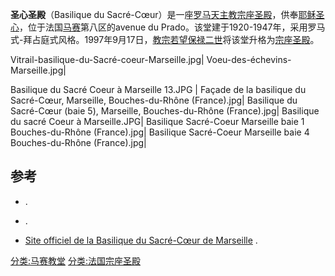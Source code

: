 '''圣心圣殿'''（Basilique du Sacré-Cœur）是一座[[罗马天主教|罗马天主教]][[宗座圣殿|宗座圣殿]]，供奉[[耶稣圣心|耶稣圣心]]，位于法国[[马赛|马赛]]第八区的avenue du Prado。该堂建于1920-1947年，采用罗马式-拜占庭式风格。1997年9月17日，[[教宗|教宗]][[若望保禄二世|若望保禄二世]]将该堂升格为[[宗座圣殿|宗座圣殿]]。

<gallery mode="packed" heights="210" caption=" ">
Vitrail-basilique-du-Sacré-coeur-Marseille.jpg|
Voeu-des-échevins-Marseille.jpg|
</gallery>
<gallery>
Basilique du Sacré Coeur à Marseille 13.JPG |
Façade de la basilique du Sacré-Cœur, Marseille, Bouches-du-Rhône (France).jpg|
Basilique du Sacré-Cœur (baie 5), Marseille, Bouches-du-Rhône (France).jpg|
Basilique du sacré Coeur à Marseille.JPG|
Basilique Sacré-Coeur Marseille baie 1 Bouches-du-Rhône (France).jpg|
Basilique Sacré-Coeur Marseille baie 4 Bouches-du-Rhône (France).jpg|
</gallery>

== 参考 ==
* {{Ouvrage|language=fr|author1=Pierre Gallocher|title=Prado-Sacré-Cœur, 1856-1992|editor=P. Tacussel éditeur|location=Marsielle|year=1992|isbn=2-903963-61-4}}.
* {{Ouvrage|language=fr|author1=Jean-Robert Cain|author2=Emmanuel Laugier|title=Trésor des églises de Marseille|editor=Ville de Marseille|location=Marseille|year=2010|pages=190-195|isbn=978-2-9535530-0-0}}.
* {{fr}} [http://sacrecoeurprado.over-blog.com/ Site officiel de la Basilique du Sacré-Cœur de Marseille] {{Wayback|url=http://sacrecoeurprado.over-blog.com/ |date=20200522104150 }}.
{{Reflist}}
[[分类:马赛教堂|分类:马赛教堂]]
[[分类:法国宗座圣殿|分类:法国宗座圣殿]]